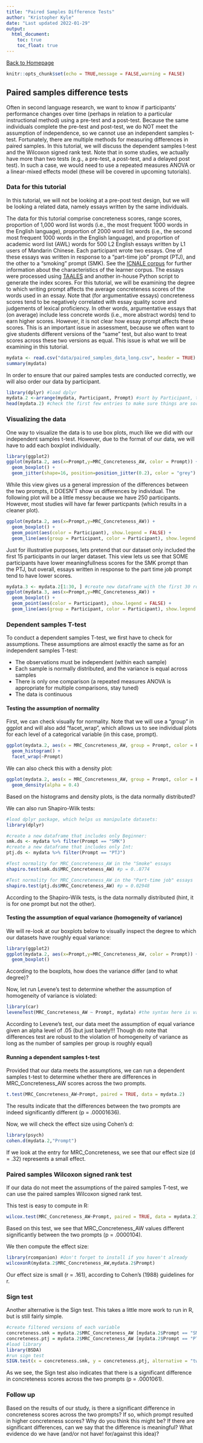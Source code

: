 ```yaml
---
title: "Paired Samples Difference Tests"
author: "Kristopher Kyle"
date: "Last updated 2022-01-29"
output:
  html_document:
    toc: true
    toc_float: true
---
```

[Back to Homepage](https://kristopherkyle.github.io/IntroQuantALRM/)
```r
knitr::opts_chunk$set(echo = TRUE,message = FALSE,warning = FALSE)
```

## Paired samples difference tests
Often in second language research, we want to know if participants' performance changes over time (perhaps in relation to a particular instructional method) using a pre-test and a post-test. Because the same individuals complete the pre-test and post-test, we do NOT meet the assumption of independence, so we cannot use an independent samples t-test. Fortunately, there are multiple methods for measuring differences in paired samples. In this tutorial, we will discuss the dependent samples t-test and the Wilcoxon signed rank test. Note that in some studies, we actually have more than two tests (e.g., a pre-test, a post-test, and a delayed post test). In such a case, we would need to use a repeated measures ANOVA or a linear-mixed effects model (these will be covered in upcoming tutorials).

### Data for this tutorial
In this tutorial, we will not be looking at a pre-post test design, but we will be looking a related data, namely essays written by the same individuals. 

The data for this tutorial comprise concreteness scores, range scores, proportion of 1,000 word list words (i.e., the most frequent 1000 words in the English language), proportion of 2000 word list words (i.e., the second most frequent 1000 words in the English language), and proportion of academic word list (AWL) words for 500 L2 English essays written by L1 users of Mandarin Chinese. Each participant wrote two essays. One of these essays was written in response to a "part-time job" prompt (PTJ), and the other to a "smoking" prompt (SMK). See the [ICNALE corpus](http://language.sakura.ne.jp/icnale/) for further information about the characteristics of the learner corpus. The essays were processed using [TAALES](https://www.linguisticanalysistools.org/taales.html) and another in-house Python script to generate the index scores. For this tutorial, we will be examining the degree to which writing prompt affects the average concreteness scores of the words used in an essay. Note that (for argumentative essays) concreteness scores tend to be negatively correlated with essay quality score and judgements of lexical proficiency. In other words, argumentative essays that (on average) include less concrete words (i.e., more abstract words) tend to earn higher scores. However, it is not clear how essay prompt affects these scores. This is an important issue in assessment, because we often want to give students different versions of the "same" test, but also want to treat scores across these two versions as equal. This issue is what we will be examining in this tutorial.


``` r
mydata <- read.csv("data/paired_samples_data_long.csv", header = TRUE)
summary(mydata)
```

In order to ensure that our paired samples tests are conducted correctly, we will also order our data by participant.

```r
library(dplyr) #load dplyr
mydata.2 <-arrange(mydata, Participant, Prompt) #sort by Participant, then by prompt
head(mydata.2) #check the first few entries to make sure things are sorted correctly
```

### Visualizing the data
One way to visualize the data is to use box plots, much like we did with our independent samples t-test. However, due to the format of our data, we will have to add each boxplot individually.

```r
library(ggplot2)
ggplot(mydata.2, aes(x=Prompt,y=MRC_Concreteness_AW, color = Prompt)) +
  geom_boxplot() +
  geom_jitter(shape=16, position=position_jitter(0.2), color = "grey")
```


While this view gives us a general impression of the differences between the two prompts, it DOESN'T show us differences by individual. The following plot will be a little messy because we have 250 participants. However, most studies will have far fewer particpants (which results in a cleaner plot).

```r
ggplot(mydata.2, aes(x=Prompt,y=MRC_Concreteness_AW)) +
  geom_boxplot() +
  geom_point(aes(color = Participant), show.legend = FALSE) +
  geom_line(aes(group = Participant, color = Participant), show.legend = FALSE)
```

Just for illustrative purposes, lets pretend that our dataset only included the first 15 participants in our larger dataset. This view lets us see that SOME participants have lower meaningfullness scores for the SMK prompt than the PTJ, but overall, essays written in response to the part time job prompt tend to have lower scores.

```r
mydata.3 <- mydata.2[1:30, ] #create new dataframe with the first 30 rows from mydata.2
ggplot(mydata.3, aes(x=Prompt,y=MRC_Concreteness_AW)) +
  geom_boxplot() +
  geom_point(aes(color = Participant), show.legend = FALSE) +
  geom_line(aes(group = Participant, color = Participant), show.legend = FALSE)
```

### Dependent samples T-test
To conduct a dependent samples T-test, we first have to check for assumptions. These assumptions are almost exactly the same as for an independent samples T-test:

- The observations must be independent (within each sample)
- Each sample is normally distributed, and the variance is equal across samples
- There is only one comparison (a repeated measures ANOVA is appropriate for multiple comparisons, stay tuned)
- The data is continuous

#### Testing the assumption of normality
First, we can check visually for normality. Note that we will use a "group" in ggplot and will also add "facet_wrap", which allows us to see individual plots for each level of a categorical variable (in this case, prompt).

```r
ggplot(mydata.2, aes(x = MRC_Concreteness_AW, group = Prompt, color = Prompt))+
  geom_histogram() +
  facet_wrap(~Prompt)
```

We can also check this with a density plot:

```r
ggplot(mydata.2, aes(x = MRC_Concreteness_AW, group = Prompt, color = Prompt, fill = Prompt))+
  geom_density(alpha = 0.4)
```

Based on the histograms and density plots, is the data normally distributed?

We can also run Shapiro-Wilk tests:

```r
#load dplyr package, which helps us manipulate datasets:
library(dplyr)

#create a new dataframe that includes only Beginner:
smk.ds <- mydata %>% filter(Prompt == "SMK")
#create a new dataframe that includes only Int:
ptj.ds <- mydata %>% filter(Prompt == "PTJ")

#Test normality for MRC_Concreteness_AW in the "Smoke" essays
shapiro.test(smk.ds$MRC_Concreteness_AW) #p = 0..8774

#Test normality for MRC_Concreteness_AW in the "Part-time job" essays
shapiro.test(ptj.ds$MRC_Concreteness_AW) #p = 0.02948

```

According to the Shapiro-Wilk tests, is the data normally distributed (hint, it is for one prompt but not the other).

#### Testing the assumption of equal variance (homogeneity of variance)

We will re-look at our boxplots below to visually inspect the degree to which our datasets have roughly equal variance:

```r
library(ggplot2)
ggplot(mydata.2, aes(x=Prompt,y=MRC_Concreteness_AW, color = Prompt)) +
  geom_boxplot()
```

According to the boxplots, how does the variance differ (and to what degree)?

Now, let run Levene's test to determine whether the assumption of homogeneity of variance is violated:

```r
library(car)
leveneTest(MRC_Concreteness_AW ~ Prompt, mydata) #the syntax here is variable ~ grouping variable, dataframe
```

According to Levene's test, our data meet the assumption of equal variance given an alpha level of .05 (but just barely!!! Though do note that differences test are robust to the violation of homogeneity of variance as long as the number of samples per group is roughly equal)

#### Running a dependent samples t-test
Provided that our data meets the assumptions, we can run a dependent samples t-test to determine whether there are differences in MRC_Concreteness_AW scores across the two prompts.


```r
t.test(MRC_Concreteness_AW~Prompt, paired = TRUE, data = mydata.2)
```

The results indicate that the differences between the two prompts are indeed significantly different (p = .00001636).

Now, we will check the effect size using Cohen's d:

```r
library(psych)
cohen.d(mydata.2,"Prompt")
```

If we look at the entry for MRC_Concreteness, we see that our effect size (d = .32) represents a small effect.

### Paired samples Wilcoxon signed rank test
If our data do not meet the assumptions of the paired samples T-test, we can use the paired samples Wilcoxon signed rank test.

This test is easy to compute in R:

```r
wilcox.test(MRC_Concreteness_AW~Prompt, paired = TRUE, data = mydata.2)
```

Based on this test, we see that MRC_Concreteness_AW values different significantly between the two prompts (p = .0000104).

We then compute the effect size:

```r
library(rcompanion) #don't forget to install if you haven't already
wilcoxonR(mydata.2$MRC_Concreteness_AW,mydata.2$Prompt)
```

Our effect size is small (r = .161), according to Cohen's (1988) guidelines for r.

### Sign test
Another alternative is the Sign test. This takes a little more work to run in R, but is still fairly simple.

```r
#create filtered versions of each variable
concreteness.smk = mydata.2$MRC_Concreteness_AW [mydata.2$Prompt == "SMK"] 
concreteness.ptj = mydata.2$MRC_Concreteness_AW [mydata.2$Prompt == "PTJ"]
#load library
library(BSDA)
#run sign test
SIGN.test(x = concreteness.smk, y = concreteness.ptj, alternative = "two.sided", conf.level = 0.95)
```

As we see, the Sign test also indicates that there is a significant difference in concreteness scores across the two prompts (p = .0001061).

### Follow up
Based on the results of our study, is there a significant difference in concreteness scores across the two prompts? If so, which prompt resulted in higher concreteness scores? Why do you think this might be? If there are significant differences, can we say that the difference is meaningful? What evidence do we have (and/or not have! for/against this idea)?